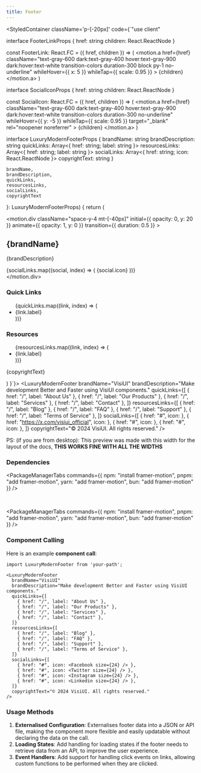 ```yaml
---
title: Footer
---
```





<StyledContainer className='p-[-20px]' code={`"use client"


interface FooterLinkProps {
    href: string
    children: React.ReactNode
}

const FooterLink: React.FC<FooterLinkProps> = ({ href, children }) => (
    <motion.a
      href={href}
      className="text-gray-600 dark:text-gray-400 hover:text-gray-900 dark:hover:text-white transition-colors duration-300 block py-1 no-underline"
      whileHover={{ x: 5 }}
      whileTap={{ scale: 0.95 }}
    >
      {children}
    </motion.a>
)

interface SocialIconProps {
    href: string
    children: React.ReactNode
}

const SocialIcon: React.FC<SocialIconProps> = ({ href, children }) => (
    <motion.a
      href={href}
      className="text-gray-600 dark:text-gray-400 hover:text-gray-900 dark:hover:text-white transition-colors duration-300 no-underline"
      whileHover={{ y: -5 }}
      whileTap={{ scale: 0.95 }}
      target="_blank"
      rel="noopener noreferrer"
    >
      {children}
    </motion.a>
)

interface LuxuryModernFooterProps {
    brandName: string
    brandDescription: string
    quickLinks: Array<{ href: string; label: string }>
    resourcesLinks: Array<{ href: string; label: string }>
    socialLinks: Array<{ href: string; icon: React.ReactNode }>
    copyrightText: string
}

    brandName,
    brandDescription,
    quickLinks,
    resourcesLinks,
    socialLinks,
    copyrightText
}: LuxuryModernFooterProps) {
  return (
    <footer className="bg-gray-100 dark:bg-gray-900 text-gray-800 dark:text-white py-12 px-4 sm:px-6 lg:px-8">
      <div className="max-w-7xl mx-auto">
        <div className="grid grid-cols-1 sm:grid-cols-2 lg:grid-cols-3 gap-8 lg:gap-16 mb-8">
          <motion.div
            className="space-y-4 mt-[-40px]"
            initial={{ opacity: 0, y: 20 }}
            animate={{ opacity: 1, y: 0 }}
            transition={{ duration: 0.5 }}
          >
            <h2 className="text-3xl sm:text-4xl font-bold text-gray-900 dark:text-white">{brandName}</h2>
            <p className="text-gray-600 dark:text-gray-400 text-sm sm:text-base leading-relaxed">{brandDescription}</p>
            <div className="flex space-x-4 mt-6">
              {socialLinks.map((social, index) => (
                <SocialIcon key={index} href={social.href}>
                  {social.icon}
                </SocialIcon>
              ))}
            </div>
          </motion.div>
          <div className="space-y-4">
            <h3 className="text-lg sm:text-xl font-semibold text-gray-900 dark:text-white mb-4">Quick Links</h3>
            <ul className="space-y-2">
              {quickLinks.map((link, index) => (
                <li key={index}>
                  <FooterLink href={link.href}>{link.label}</FooterLink>
                </li>
              ))}
            </ul>
          </div>
          <div className="space-y-4">
            <h3 className="text-lg sm:text-xl font-semibold text-gray-900 dark:text-white mb-4">Resources</h3>
            <ul className="space-y-2">
              {resourcesLinks.map((link, index) => (
                <li key={index}>
                  <FooterLink href={link.href}>{link.label}</FooterLink>
                </li>
              ))}
            </ul>
          </div>
        </div>
        <div className="border-t border-gray-200 dark:border-gray-800 pt-8 text-center">
          <p className="text-sm sm:text-base text-gray-600 dark:text-gray-400">{copyrightText}</p>
        </div>
      </div>
    </footer>
  )
}`}>
<LuxuryModernFooter
  brandName="VisiUI"
  brandDescription="Make development Better and Faster using VisiUI components."
  quickLinks={[
    { href: "/", label: "About Us" },
    { href: "/", label: "Our Products" },
    { href: "/", label: "Services" },
    { href: "/", label: "Contact" },
  ]}
  resourcesLinks={[
    { href: "/", label: "Blog" },
    { href: "/", label: "FAQ" },
    { href: "/", label: "Support" },
    { href: "/", label: "Terms of Service" },
  ]}
  socialLinks={[
    { href: "#", icon: <Facebook size={24} /> },
    { href: "https://x.com/visiui_official", icon: <Twitter size={24} /> },
    { href: "#", icon: <Instagram size={24} /> },
    { href: "#", icon: <Linkedin size={24} /> },
  ]}
  copyrightText="© 2024 VisiUI. All rights reserved."
/>

</StyledContainer>

PS: (if you are from desktop): This preview was made with this width for the layout of the docs, **THIS WORKS FINE WITH ALL THE WIDTHS**

### Dependencies

<PackageManagerTabs 
  commands={{
    npm: "install framer-motion",
    pnpm: "add framer-motion",
    yarn: "add framer-motion",
    bun: "add framer-motion"
  }} 
/>

<br />

<PackageManagerTabs 
  commands={{
    npm: "install framer-motion",
    pnpm: "add framer-motion",
    yarn: "add framer-motion",
    bun: "add framer-motion"
  }} 
/>

### Component Calling
Here is an example **component call**:
```tsx
import LuxuryModernFooter from 'your-path';

<LuxuryModernFooter
  brandName="VisiUI"
  brandDescription="Make development Better and Faster using VisiUI components."
  quickLinks={[
    { href: "/", label: "About Us" },
    { href: "/", label: "Our Products" },
    { href: "/", label: "Services" },
    { href: "/", label: "Contact" },
  ]}
  resourcesLinks={[
    { href: "/", label: "Blog" },
    { href: "/", label: "FAQ" },
    { href: "/", label: "Support" },
    { href: "/", label: "Terms of Service" },
  ]}
  socialLinks={[
    { href: "#", icon: <Facebook size={24} /> },
    { href: "#", icon: <Twitter size={24} /> },
    { href: "#", icon: <Instagram size={24} /> },
    { href: "#", icon: <Linkedin size={24} /> },
  ]}
  copyrightText="© 2024 VisiUI. All rights reserved."
/>

```

### Usage Methods

1. **Externalised Configuration**: Externalises footer data into a JSON or API file, making the component more flexible and easily updatable without declaring the data on the call.
2. **Loading States**: Add handling for loading states if the footer needs to retrieve data from an API, to improve the user experience.
3. **Event Handlers**: Add support for handling click events on links, allowing custom functions to be performed when they are clicked.
